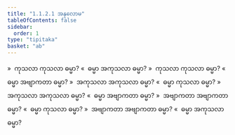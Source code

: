 ```yaml
---
title: "1.1.2.1 အနုလောမ"
tableOfContents: false
sidebar:
  order: 1
type: "tipitaka"
basket: "ab"
---
```



<DynamicBreadcrumb />

<Division number="3">

<Paragraph number="14">
»  ကုသလာ ကုသလာ ဓမ္မာ?
</Paragraph>

<Paragraph number="15">
«  ဓမ္မာ အကုသလာ ဓမ္မာ?
</Paragraph>

<Paragraph number="16">
»  ကုသလာ ကုသလာ ဓမ္မာ?
</Paragraph>

<Paragraph number="17">
«  ဓမ္မာ အဗျာကတာ ဓမ္မာ?
</Paragraph>

</Division>
<Division number="4">

<Paragraph number="18">
»  အကုသလာ အကုသလာ ဓမ္မာ?
</Paragraph>

<Paragraph number="19">
«  ဓမ္မာ ကုသလာ ဓမ္မာ?
</Paragraph>

<Paragraph number="20">
»  အကုသလာ အကုသလာ ဓမ္မာ?
</Paragraph>

<Paragraph number="21">
«  ဓမ္မာ အဗျာကတာ ဓမ္မာ?
</Paragraph>

</Division>
<Division number="5">

<Paragraph number="22">
»  အဗျာကတာ အဗျာကတာ ဓမ္မာ?
</Paragraph>

<Paragraph number="23">
«  ဓမ္မာ ကုသလာ ဓမ္မာ?
</Paragraph>

<Paragraph number="24">
»  အဗျာကတာ အဗျာကတာ ဓမ္မာ?
</Paragraph>

<Paragraph number="25">
«  ဓမ္မာ အကုသလာ ဓမ္မာ?
</Paragraph>
</Division>
